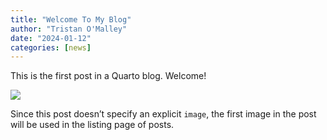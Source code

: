 ```yaml
---
title: "Welcome To My Blog"
author: "Tristan O'Malley"
date: "2024-01-12"
categories: [news]
---
```


This is the first post in a Quarto blog. Welcome!

![](thumbnail.jpg)

Since this post doesn't specify an explicit `image`, the first image in the post will be used in the listing page of posts.

